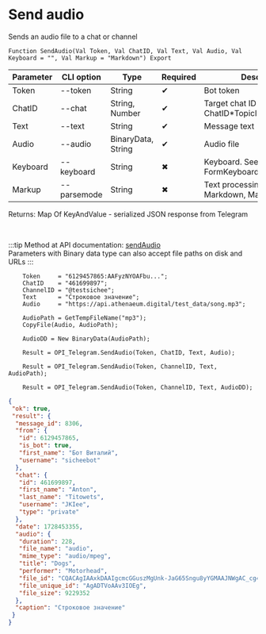 ﻿---
sidebar_position: 4
---


# Send audio
 Sends an audio file to a chat or channel



`Function SendAudio(Val Token, Val ChatID, Val Text, Val Audio, Val Keyboard = "", Val Markup = "Markdown") Export`

  | Parameter | CLI option | Type | Required | Description |
  |-|-|-|-|-|
  | Token | --token | String | &#x2714; | Bot token |
  | ChatID | --chat | String, Number | &#x2714; | Target chat ID or ChatID*TopicID |
  | Text | --text | String | &#x2714; | Message text |
  | Audio | --audio | BinaryData, String | &#x2714; | Audio file |
  | Keyboard | --keyboard | String | &#x2716; | Keyboard. See FormKeyboardFromButtonArray |
  | Markup | --parsemode | String | &#x2716; | Text processing type (HTML, Markdown, MarkdownV2) |

  
  Returns:  Map Of KeyAndValue - serialized JSON response from Telegram

<br/>

:::tip
Method at API documentation: [sendAudio](https://core.telegram.org/bots/api#sendaudio)<br/>
Parameters with Binary data type can also accept file paths on disk and URLs
:::
<br/>


```bsl title="Code example"
    Token     = "6129457865:AAFyzNYOAFbu...";
    ChatID    = "461699897";
    ChannelID = "@testsichee";
    Text      = "Строковое значение";
    Audio     = "https://api.athenaeum.digital/test_data/song.mp3";

    AudioPath = GetTempFileName("mp3");
    CopyFile(Audio, AudioPath);

    AudioDD = New BinaryData(AudioPath);

    Result = OPI_Telegram.SendAudio(Token, ChatID, Text, Audio);

    Result = OPI_Telegram.SendAudio(Token, ChannelID, Text, AudioPath);

    Result = OPI_Telegram.SendAudio(Token, ChannelID, Text, AudioDD);
```
 



```json title="Result"
{
 "ok": true,
 "result": {
  "message_id": 8306,
  "from": {
   "id": 6129457865,
   "is_bot": true,
   "first_name": "Бот Виталий",
   "username": "sicheebot"
  },
  "chat": {
   "id": 461699897,
   "first_name": "Anton",
   "last_name": "Titowets",
   "username": "JKIee",
   "type": "private"
  },
  "date": 1728453355,
  "audio": {
   "duration": 228,
   "file_name": "audio",
   "mime_type": "audio/mpeg",
   "title": "Dogs",
   "performer": "Motorhead",
   "file_id": "CQACAgIAAxkDAAIgcmcGGuszMgUnk-JaG65Sngu8yYGMAAJNWgAC_cg4SEo4WdCQr5DQNgQ",
   "file_unique_id": "AgADTVoAAv3IOEg",
   "file_size": 9229352
  },
  "caption": "Строковое значение"
 }
}
```
